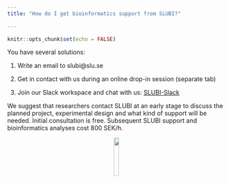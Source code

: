 ```yaml
---
title: "How do I get bioinformatics support from SLUBI?"
  
---
```


```r
knitr::opts_chunk$set(echo = FALSE)

```


You have several solutions:
    
1. Write an email to slubi@slu.se
  
2. Get in contact with us during an online drop-in session (separate tab)
  
3. Join our Slack workspace and chat with us: [SLUBI-Slack](https://join.slack.com/t/slubi-workspace/shared_invite/zt-hamul6ub-VjMU0F2ZlonsqgXSVg7Cng)

We suggest that researchers contact SLUBI at an early stage to discuss the planned project, experimental design and what kind of support will be needed. Initial consultation is free. Subsequent SLUBI support and bioinformatics analyses cost 800 SEK/h.
  
<center>
![](images/SLUBI_logo.png){#id .class width=15%}
</center>
 